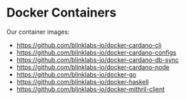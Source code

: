 # Docker Containers

Our container images:

- https://github.com/blinklabs-io/docker-cardano-cli
- https://github.com/blinklabs-io/docker-cardano-configs
- https://github.com/blinklabs-io/docker-cardano-db-sync
- https://github.com/blinklabs-io/docker-cardano-node
- https://github.com/blinklabs-io/docker-go
- https://github.com/blinklabs-io/docker-haskell
- https://github.com/blinklabs-io/docker-mithril-client
